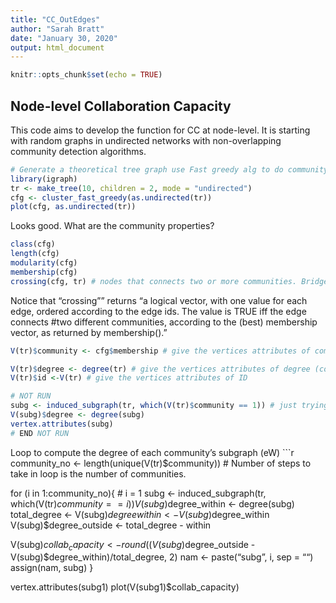 ---
title: "CC_OutEdges"
author: "Sarah Bratt"
date: "January 30, 2020"
output: html_document
---

```{r setup, include=FALSE}
knitr::opts_chunk$set(echo = TRUE)
```

## Node-level Collaboration Capacity 
This code aims to develop the function for CC at node-level. It is starting with random graphs in undirected networks with non-overlapping community detection algorithms. 

```{r}
# Generate a theoretical tree graph use Fast greedy alg to do community detection. 
library(igraph)
tr <- make_tree(10, children = 2, mode = "undirected")
cfg <- cluster_fast_greedy(as.undirected(tr))
plot(cfg, as.undirected(tr))
```
Looks good. What are the community properties? 
```{r}
class(cfg)
length(cfg)
modularity(cfg)
membership(cfg)
crossing(cfg, tr) # nodes that connects two or more communities. Bridge nodes, sort of. 

```
Notice that "crossing"" returns "a logical vector, with one value for each edge, ordered according to the edge ids. The value is TRUE iff the edge connects #two different communities, according to the (best) membership vector, as returned by membership()."

```{r}
V(tr)$community <- cfg$membership # give the vertices attributes of community 
```
```{r}
V(tr)$degree <- degree(tr) # give the vertices attributes of degree (count)
V(tr)$id <-V(tr) # give the vertices attributes of ID
```
```{r}
# NOT RUN
subg <- induced_subgraph(tr, which(V(tr)$community == 1)) # just trying and playing
V(subg)$degree <- degree(subg)
vertex.attributes(subg)
# END NOT RUN 
```
Loop to compute the degree of each community's subgraph (eW)
```{r}
community_no <- length(unique(V(tr)$community)) # Number of steps to take in loop is the number of communities.
  
for (i in 1:community_no){
  # i = 1
  subg <- induced_subgraph(tr, which(V(tr)$community == i))
  V(subg)$degree_within <- degree(subg)
  total_degree <- V(subg)$degree
  within <- V(subg)$degree_within
  V(subg)$degree_outside <- total_degree - within
 
  V(subg)$collab_capacity <- round((V(subg)$degree_outside - V(subg)$degree_within)/total_degree, 2) 
  nam <- paste("subg", i, sep = "")
  assign(nam, subg)
}

vertex.attributes(subg1)
plot(V(subg1)$collab_capacity)




